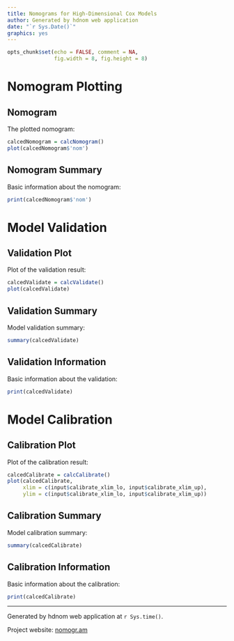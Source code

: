 ```yaml
---
title: Nomograms for High-Dimensional Cox Models
author: Generated by hdnom web application
date: "`r Sys.Date()`"
graphics: yes
---
```


```r
opts_chunk$set(echo = FALSE, comment = NA, 
               fig.width = 8, fig.height = 8)
```

# Nomogram Plotting

## Nomogram

The plotted nomogram:

```r
calcedNomogram = calcNomogram()
plot(calcedNomogram$'nom')
```

## Nomogram Summary

Basic information about the nomogram:

```r
print(calcedNomogram$'nom')
```

# Model Validation

## Validation Plot

Plot of the validation result:

```r
calcedValidate = calcValidate()
plot(calcedValidate)
```

## Validation Summary

Model validation summary:

```r
summary(calcedValidate)
```

## Validation Information

Basic information about the validation:

```r
print(calcedValidate)
```

# Model Calibration

## Calibration Plot

Plot of the calibration result:

```r
calcedCalibrate = calcCalibrate()
plot(calcedCalibrate,
     xlim = c(input$calibrate_xlim_lo, input$calibrate_xlim_up),
     ylim = c(input$calibrate_xlim_lo, input$calibrate_xlim_up))
```

## Calibration Summary

Model calibration summary:

```r
summary(calcedCalibrate)
```

## Calibration Information

Basic information about the calibration:

```r
print(calcedCalibrate)
```

<hr>

Generated by hdnom web application at `r Sys.time()`.

Project website: [nomogr.am](http://nomogr.am)
